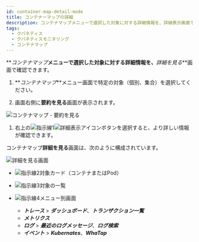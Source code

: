 ```yaml
---
id: container-map-detail-mode
title: コンテナーマップの詳細
description: コンテナマップメニューで選択した対象に対する詳細情報を、詳細表示画面で確認できます。
tags:
  - クバネティス
  - クバネティスモニタリング
  - コンテナマップ
---
```


**_コンテナマップ_**メニューで選択した対象に対する詳細情報を、**_詳細を見る_**画面で確認できます。

1.  **_コンテナマップ_**メニュー画面で特定の対象（個別、集合）を選択してください。 

2.  画面右側に**要約を見る**画面が表示されます。 

  ![コンテナマップ - 要約を見る](/img/kube-container-map-detail-button.png)

1.  右上の![指示線1](/img/number-01.png)![詳細表示アイコン](/img/ico-detail-mode.svg)ボタンを選択すると、より詳しい情報が確認できます。

コンテナマップ**詳細を見る**画面は、次のように構成されています。

![詳細を見る画面](/img/container-map-detail-mode-desc.png)

-   ![指示線2](/img/number-02.png)対象カード（コンテナまたはPod）

-   ![指示線3](/img/number-03.png)対象の一覧

-   ![指示線4](/img/number-04.png)メニュー別画面
    -   **_トレース_** > **_ダッシュボード_**、**_トランザクション一覧_**
    -   **_メトリクス_**
    -   **_ログ_** > **_最近のログメッセージ_**、**_ログ検索_**
    -   **_イベント_** > **_Kubernates_**、**_WhaTap_**
